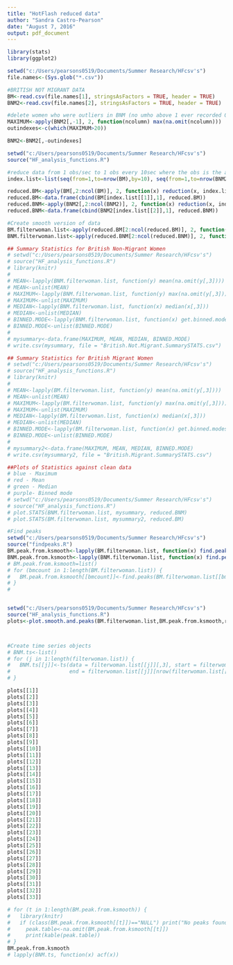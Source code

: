 ---
title: "HotFlash reduced data"
author: "Sandra Castro-Pearson"
date: "August 7, 2016"
output: pdf_document
---

```{r setup_dataload, include=FALSE, cache=TRUE}
library(stats)
library(ggplot2)

setwd("c:/Users/pearsons0519/Documents/Summer Research/HFcsv's")
file.names<-(Sys.glob("*.csv"))

#BRITISH NOT MIGRANT DATA
BM<-read.csv(file.names[1], stringsAsFactors = TRUE, header = TRUE)
BNM2<-read.csv(file.names[2], stringsAsFactors = TRUE, header = TRUE)

#delete women who were outliers in BNM (no umho above 1 ever recorded OR umho above 20 issues)
MAXIMUM<-apply(BNM2[,-1], 2, function(ncolumn) max(na.omit(ncolumn)))
outindexes<-c(which(MAXIMUM>20))

BNM2<-BNM2[,-outindexes]
```

```{r run_fcts_on_data, echo = FALSE, message = FALSE, warning = FALSE, fig.height=3}
setwd("c:/Users/pearsons0519/Documents/Summer Research/HFcsv's")
source("HF_analysis_functions.R")

#reduce data from 1 obs/sec to 1 obs every 10sec where the obs is the average of 10sec
index.list<-list(seq(from=1,to=nrow(BM),by=10), seq(from=1,to=nrow(BNM2),by=10))

reduced.BM<-apply(BM[,2:ncol(BM)], 2, function(x) reduction(x, index.list[[1]]))
reduced.BM<-data.frame(cbind(BM[index.list[[1]],1], reduced.BM))
reduced.BNM<-apply(BNM2[,2:ncol(BNM2)], 2, function(x) reduction(x, index.list[[2]]))
reduced.BNM<-data.frame(cbind(BNM2[index.list[[2]],1], reduced.BNM))

#Create smooth version of data
BM.filterwoman.list<-apply(reduced.BM[2:ncol(reduced.BM)], 2, function(x) get.smooth(reduced.BM[,1],x))
BNM.filterwoman.list<-apply(reduced.BNM[2:ncol(reduced.BNM)], 2, function(x) get.smooth(reduced.BNM[,1],x))

```


```{r stats_tables_BNM, echo = FALSE, message = FALSE, warning = FALSE, fig.height=3}
## Summary Statistics for British Non-Migrant Women
# setwd("c:/Users/pearsons0519/Documents/Summer Research/HFcsv's")
# source("HF_analysis_functions.R")
# library(knitr)
# 
# MEAN<-lapply(BNM.filterwoman.list, function(y) mean(na.omit(y[,3])))
# MEAN<-unlist(MEAN)
# MAXIMUM<-lapply(BNM.filterwoman.list, function(y) max(na.omit(y[,3])))
# MAXIMUM<-unlist(MAXIMUM)
# MEDIAN<-lapply(BNM.filterwoman.list, function(x) median(x[,3]))
# MEDIAN<-unlist(MEDIAN)
# BINNED.MODE<-lapply(BNM.filterwoman.list, function(x) get.binned.modes(x))
# BINNED.MODE<-unlist(BINNED.MODE)
# 
# mysummary<-data.frame(MAXIMUM, MEAN, MEDIAN, BINNED.MODE)
# write.csv(mysummary, file = "British.Not.Migrant.SummarySTATS.csv")
```


```{r stats_tables_BM, echo = FALSE, message = FALSE, warning = FALSE, fig.height=3}
## Summary Statistics for British Migrant Women
# setwd("c:/Users/pearsons0519/Documents/Summer Research/HFcsv's")
# source("HF_analysis_functions.R")
# library(knitr)
# 
# MEAN<-lapply(BM.filterwoman.list, function(y) mean(na.omit(y[,3])))
# MEAN<-unlist(MEAN)
# MAXIMUM<-lapply(BM.filterwoman.list, function(y) max(na.omit(y[,3])))
# MAXIMUM<-unlist(MAXIMUM)
# MEDIAN<-lapply(BM.filterwoman.list, function(x) median(x[,3]))
# MEDIAN<-unlist(MEDIAN)
# BINNED.MODE<-lapply(BM.filterwoman.list, function(x) get.binned.modes(x)) 
# BINNED.MODE<-unlist(BINNED.MODE)
# 
# mysummary2<-data.frame(MAXIMUM, MEAN, MEDIAN, BINNED.MODE)
# write.csv(mysummary2, file = "British.Migrant.SummarySTATS.csv")
```



```{r stats_plots, echo = FALSE, message = FALSE, warning = FALSE, fig.height=4}
##Plots of Statistics against clean data 
# blue - Maximum  
# red - Mean  
# green - Median  
# purple- Binned mode  
# setwd("c:/Users/pearsons0519/Documents/Summer Research/HFcsv's")
# source("HF_analysis_functions.R")
# plot.STATS(BNM.filterwoman.list, mysummary, reduced.BNM)
# plot.STATS(BM.filterwoman.list, mysummary2, reduced.BM)
```


```{r find_peaks, include = FALSE, message = FALSE, warning = FALSE}
#Find peaks
setwd("c:/Users/pearsons0519/Documents/Summer Research/HFcsv's")
source("findpeaks.R")
BM.peak.from.ksmooth<-lapply(BM.filterwoman.list, function(x) find.peaks(x))
BNM.peak.from.ksmooth<-lapply(BNM.filterwoman.list, function(x) find.peaks(x))
# BM.peak.from.ksmooth=list()
# for (bmcount in 1:length(BM.filterwoman.list)) {
#   BM.peak.from.ksmooth[[bmcount]]<-find.peaks(BM.filterwoman.list[[bmcount]])
# }
# 


setwd("c:/Users/pearsons0519/Documents/Summer Research/HFcsv's")
source("HF_analysis_functions.R")
plots<-plot.smooth.and.peaks(BM.filterwoman.list,BM.peak.from.ksmooth,reduced.BM)



#Create time series objects
# BNM.ts<-list()
# for (j in 1:length(filterwoman.list)) {
#   BNM.ts[[j]]<-ts(data = filterwoman.list[[j]][,3], start = filterwoman.list[[j]][1,1],
#                   end = filterwoman.list[[j]][nrow(filterwoman.list[[j]]),1])
# }


```

```{r output_plots, echo = FALSE, message = FALSE, warning = FALSE, fig.height=2}
plots[[1]]
plots[[2]]
plots[[3]]
plots[[4]]
plots[[5]]
plots[[6]]
plots[[7]]
plots[[8]]
plots[[9]]
plots[[10]]
plots[[11]]
plots[[12]]
plots[[13]]
plots[[14]]
plots[[15]]
plots[[16]]
plots[[17]]
plots[[18]]
plots[[19]]
plots[[20]]
plots[[21]]
plots[[22]]
plots[[23]]
plots[[24]]
plots[[25]]
plots[[26]]
plots[[27]]
plots[[28]]
plots[[29]]
plots[[30]]
plots[[31]]
plots[[32]]
plots[[33]]
```

```{r peak_tables, echo=FALSE, fig.height=6, fig.width=12}
# for (t in 1:length(BM.peak.from.ksmooth)) {
#   library(knitr)
#   if (class(BM.peak.from.ksmooth[[t]])=="NULL") print("No peaks found") else
#     peak.table<-na.omit(BM.peak.from.ksmooth[[t]])
#     print(kable(peak.table))
# }
BM.peak.from.ksmooth
# lapply(BNM.ts, function(x) acf(x))
```
